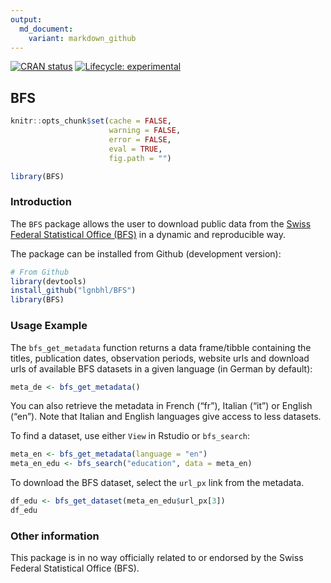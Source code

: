 ```yaml
---
output:
  md_document:
    variant: markdown_github
---
```


<!-- badges: start -->
[![CRAN status](https://www.r-pkg.org/badges/version/BFS)](https://CRAN.R-project.org/package=BFS)
[![Lifecycle: experimental](https://img.shields.io/badge/lifecycle-experimental-orange.svg)](https://www.tidyverse.org/lifecycle/#experimental)
<!-- badges: end -->

## BFS

```r
knitr::opts_chunk$set(cache = FALSE, 
                      warning = FALSE, 
                      error = FALSE, 
                      eval = TRUE,
                      fig.path = "")

library(BFS)
```

### Introduction

The `BFS` package allows the user to download public data from the 
[Swiss Federal Statistical Office (BFS)](https://www.bfs.admin.ch/bfs/en/home.html){target="_blank"}
in a dynamic and reproducible way.

The package can be installed from Github (development version):

```r
# From Github
library(devtools)
install_github("lgnbhl/BFS")
library(BFS)
```

### Usage Example

The `bfs_get_metadata` function returns a data frame/tibble containing the titles, 
publication dates, observation periods, website urls and download urls of available 
BFS datasets in a given language (in German by default):

```r
meta_de <- bfs_get_metadata()
```

You can also retrieve the metadata in French ("fr"), Italian ("it") or English ("en").
Note that Italian and English languages give access to less datasets.

To find a dataset, use either `View` in Rstudio or `bfs_search`:

```r
meta_en <- bfs_get_metadata(language = "en")
meta_en_edu <- bfs_search("education", data = meta_en)
```

To download the BFS dataset, select the `url_px` link from the metadata.

```r
df_edu <- bfs_get_dataset(meta_en_edu$url_px[3])
df_edu
```

### Other information

This package is in no way officially related to or endorsed by the Swiss Federal Statistical Office (BFS).
